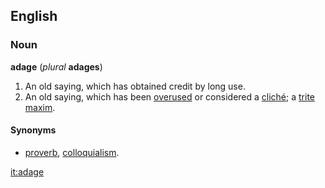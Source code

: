 ==English==
===Noun===
'''adage''' (''plural'' '''adages''')
#An old saying, which has obtained credit by long use.
#An old saying, which has been [[overuse]]d or considered a [[cliché]]; a [[trite]] [[maxim]].

====Synonyms====
*[[proverb]], [[colloquialism]].

[[it:adage]]